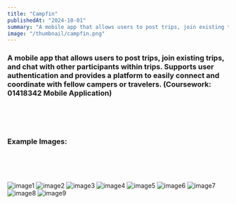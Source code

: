 ```yaml
---
title: "Campfin"
publishedAt: "2024-10-01"
summary: "A mobile app that allows users to post trips, join existing trips, and chat with other participants within trips. Supports user authentication and provides a platform to easily connect and coordinate with fellow campers or travelers. (Coursework: 01418342 Mobile Application)"
image: "/thumbnail/campfin.png"
---
```



### A mobile app that allows users to post trips, join existing trips, and chat with other participants within trips. Supports user authentication and provides a platform to easily connect and coordinate with fellow campers or travelers. (Coursework: 01418342 Mobile Application)

<br /> <br /> <br /> 

### Example Images:

<br /> <br /> <br /> 

![image1](/projects/campfin/1.png)
![image2](/projects/campfin/2.png)
![image3](/projects/campfin/3.png)
![image4](/projects/campfin/4.png)
![image5](/projects/campfin/5.png)
![image6](/projects/campfin/6.png)
![image7](/projects/campfin/7.png)
![image8](/projects/campfin/8.png)
![image9](/projects/campfin/9.png)
